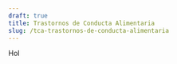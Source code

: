 ---
draft: true
title: Trastornos de Conducta Alimentaria
slug: /tca-trastornos-de-conducta-alimentaria
---

Hol
